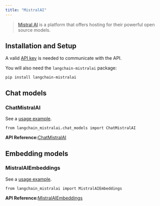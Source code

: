 ```yaml
---
title: "MistralAI"
---
```


> [Mistral AI](https://docs.mistral.ai/api/) is a platform that offers hosting for their powerful open source models.

## Installation and Setup

A valid [API key](https://console.mistral.ai/users/api-keys/) is needed to communicate with the API.

You will also need the `langchain-mistralai` package:

```
pip install langchain-mistralai
```

## Chat models

### ChatMistralAI

See a [usage example](/src/oss/integrations/chat/mistralai).

```
from langchain_mistralai.chat_models import ChatMistralAI
```

**API Reference:**[ChatMistralAI](https://python.langchain.com/api_reference/mistralai/chat_models/langchain_mistralai.chat_models.ChatMistralAI.html)

## Embedding models

### MistralAIEmbeddings

See a [usage example](/src/oss/integrations/text_embedding/mistralai).

```
from langchain_mistralai import MistralAIEmbeddings
```

**API Reference:**[MistralAIEmbeddings](https://python.langchain.com/api_reference/mistralai/embeddings/langchain_mistralai.embeddings.MistralAIEmbeddings.html)
